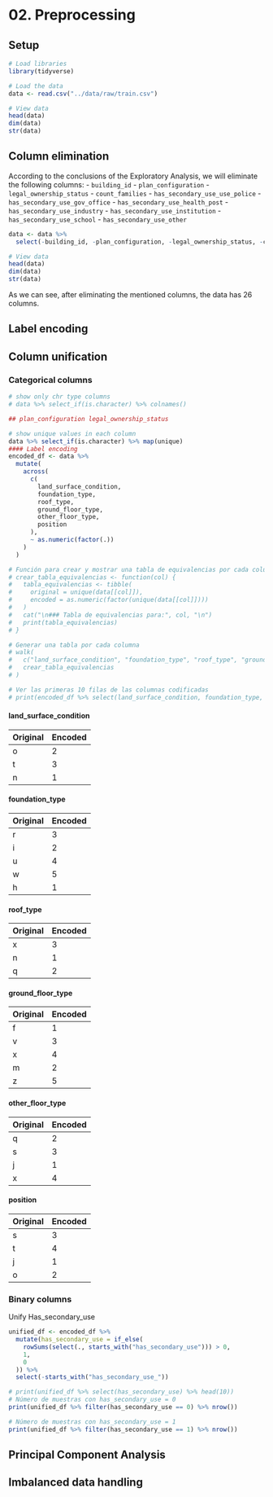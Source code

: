 # 02. Preprocessing

## Setup

```r
# Load libraries
library(tidyverse)

# Load the data
data <- read.csv("../data/raw/train.csv")

# View data
head(data)
dim(data)
str(data)
```

## Column elimination
According to the conclusions of the Exploratory Analysis, we will eliminate the following columns:
- `building_id`
- `plan_configuration`
- `legal_ownership_status`
- `count_families`
- `has_secondary_use_use_police`
- `has_secondary_use_gov_office`
- `has_secondary_use_health_post`
- `has_secondary_use_industry`
- `has_secondary_use_institution`
- `has_secondary_use_school`
- `has_secondary_use_other`

```r
data <- data %>%
  select(-building_id, -plan_configuration, -legal_ownership_status, -count_families, -has_secondary_use_use_police, -has_secondary_use_gov_office, -has_secondary_use_health_post, -has_secondary_use_industry, -has_secondary_use_institution, -has_secondary_use_school, -has_secondary_use_other)

# View data
head(data)
dim(data)
str(data)
```

As we can see, after eliminating the mentioned columns, the data has 26 columns.

## Label encoding

## Column unification

### Categorical columns

```r
# show only chr type columns
# data %>% select_if(is.character) %>% colnames()

## plan_configuration legal_ownership_status

# show unique values in each column
data %>% select_if(is.character) %>% map(unique)
#### Label encoding
encoded_df <- data %>%
  mutate(
    across(
      c(
        land_surface_condition,
        foundation_type,
        roof_type,
        ground_floor_type,
        other_floor_type,
        position
      ),
      ~ as.numeric(factor(.))
    )
  )

# Función para crear y mostrar una tabla de equivalencias por cada columna
# crear_tabla_equivalencias <- function(col) {
#   tabla_equivalencias <- tibble(
#     original = unique(data[[col]]),
#     encoded = as.numeric(factor(unique(data[[col]])))
#   )
#   cat("\n### Tabla de equivalencias para:", col, "\n")
#   print(tabla_equivalencias)
# }

# Generar una tabla por cada columna
# walk(
#   c("land_surface_condition", "foundation_type", "roof_type", "ground_floor_type", "other_floor_type", "position"),
#   crear_tabla_equivalencias
# )

# Ver las primeras 10 filas de las columnas codificadas
# print(encoded_df %>% select(land_surface_condition, foundation_type, roof_type, ground_floor_type, other_floor_type, position) %>% head(10))

```

#### land_surface_condition

| Original | Encoded |
|----------|---------|
| o        | 2       |
| t        | 3       |
| n        | 1       |

#### foundation_type

| Original | Encoded |
|----------|---------|
| r        | 3       |
| i        | 2       |
| u        | 4       |
| w        | 5       |
| h        | 1       |

#### roof_type

| Original | Encoded |
|----------|---------|
| x        | 3       |
| n        | 1       |
| q        | 2       |

#### ground_floor_type

| Original | Encoded |
|----------|---------|
| f        | 1       |
| v        | 3       |
| x        | 4       |
| m        | 2       |
| z        | 5       |

#### other_floor_type

| Original | Encoded |
|----------|---------|
| q        | 2       |
| s        | 3       |
| j        | 1       |
| x        | 4       |

#### position

| Original | Encoded |
|----------|---------|
| s        | 3       |
| t        | 4       |
| j        | 1       |
| o        | 2       |

### Binary columns

Unify Has_secondary_use

```r
unified_df <- encoded_df %>%
  mutate(has_secondary_use = if_else(
    rowSums(select(., starts_with("has_secondary_use"))) > 0, 
    1, 
    0
  )) %>%
  select(-starts_with("has_secondary_use_"))

# print(unified_df %>% select(has_secondary_use) %>% head(10))
# Número de muestras con has_secondary_use = 0
print(unified_df %>% filter(has_secondary_use == 0) %>% nrow())

# Número de muestras con has_secondary_use = 1
print(unified_df %>% filter(has_secondary_use == 1) %>% nrow())
````

## Principal Component Analysis

## Imbalanced data handling
